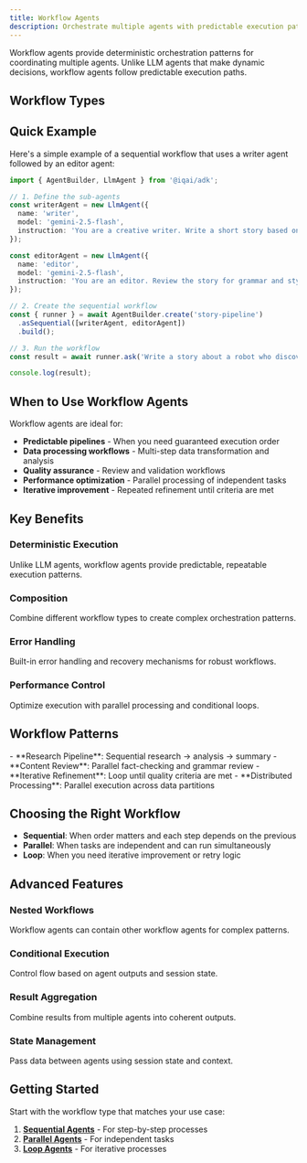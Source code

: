 ```yaml
---
title: Workflow Agents
description: Orchestrate multiple agents with predictable execution patterns
---
```



Workflow agents provide deterministic orchestration patterns for coordinating multiple agents. Unlike LLM agents that make dynamic decisions, workflow agents follow predictable execution paths.

## Workflow Types

<Cards>
  <Card
    title="🔗 Sequential Agent"
    description="Execute agents one after another in a specific order"
    href="/docs/framework/agents/workflow-agents/sequential-agents"
  />

  <Card
    title="⚡ Parallel Agent"
    description="Run multiple agents simultaneously for faster processing"
    href="/docs/framework/agents/workflow-agents/parallel-agents"
  />

  <Card
    title="🔄 Loop Agent"
    description="Repeat agent execution until conditions are met"
    href="/docs/framework/agents/workflow-agents/loop-agents"
  />
</Cards>

## Quick Example

Here's a simple example of a sequential workflow that uses a writer agent followed by an editor agent:

```typescript
import { AgentBuilder, LlmAgent } from '@iqai/adk';

// 1. Define the sub-agents
const writerAgent = new LlmAgent({
  name: 'writer',
  model: 'gemini-2.5-flash',
  instruction: 'You are a creative writer. Write a short story based on the user prompt.',
});

const editorAgent = new LlmAgent({
  name: 'editor',
  model: 'gemini-2.5-flash',
  instruction: 'You are an editor. Review the story for grammar and style, then provide a final version.',
});

// 2. Create the sequential workflow
const { runner } = await AgentBuilder.create('story-pipeline')
  .asSequential([writerAgent, editorAgent])
  .build();

// 3. Run the workflow
const result = await runner.ask('Write a story about a robot who discovers music.');

console.log(result);
```

## When to Use Workflow Agents

Workflow agents are ideal for:

- **Predictable pipelines** - When you need guaranteed execution order
- **Data processing workflows** - Multi-step data transformation and analysis
- **Quality assurance** - Review and validation workflows
- **Performance optimization** - Parallel processing of independent tasks
- **Iterative improvement** - Repeated refinement until criteria are met

## Key Benefits

### Deterministic Execution
Unlike LLM agents, workflow agents provide predictable, repeatable execution patterns.

### Composition
Combine different workflow types to create complex orchestration patterns.

### Error Handling
Built-in error handling and recovery mechanisms for robust workflows.

### Performance Control
Optimize execution with parallel processing and conditional loops.

## Workflow Patterns

<Callout type="info" title="Common Patterns">
- **Research Pipeline**: Sequential research → analysis → summary
- **Content Review**: Parallel fact-checking and grammar review
- **Iterative Refinement**: Loop until quality criteria are met
- **Distributed Processing**: Parallel execution across data partitions
</Callout>

## Choosing the Right Workflow

- **Sequential**: When order matters and each step depends on the previous
- **Parallel**: When tasks are independent and can run simultaneously
- **Loop**: When you need iterative improvement or retry logic

## Advanced Features

### Nested Workflows
Workflow agents can contain other workflow agents for complex patterns.

### Conditional Execution
Control flow based on agent outputs and session state.

### Result Aggregation
Combine results from multiple agents into coherent outputs.

### State Management
Pass data between agents using session state and context.

## Getting Started

Start with the workflow type that matches your use case:

1. **[Sequential Agents](/docs/framework/agents/workflow-agents/sequential-agents)** - For step-by-step processes
2. **[Parallel Agents](/docs/framework/agents/workflow-agents/parallel-agents)** - For independent tasks
3. **[Loop Agents](/docs/framework/agents/workflow-agents/loop-agents)** - For iterative processes